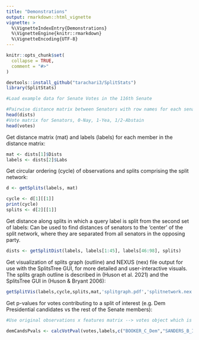 ```yaml
---
title: "Demonstrations"
output: rmarkdown::html_vignette
vignette: >
  %\VignetteIndexEntry{Demonstrations}
  %\VignetteEngine{knitr::rmarkdown}
  %\VignetteEncoding{UTF-8}
---
```


```r
knitr::opts_chunk$set(
  collapse = TRUE,
  comment = "#>"
)
```

```r
devtools::install_github("tarachari3/SplitStats")
library(SplitStats)

#Load example data for Senate Votes in the 116th Senate

#Pairwise distance matrix between Senators with row names for each senator
head(dists)
#Vote matrix for Senators, 0-Nay, 1-Yea, 1/2-Abstain
head(votes)
```

Get distance matrix (mat) and labels (labels) for each member in the distance matrix:

```r
mat <- dists[1]$Dists
labels <- dists[2]$Labs
```

Get circular ordering (cycle) of observations and splits comprising the split network:

```r
d <- getSplits(labels, mat)

cycle <- d[1][[1]]
print(cycle)
splits <- d[2][[1]]
```

Get distance along splits in which a query label is split from the second set of labels:
Can be used to find distances of senators to the 'center' of the split network, where they are separated from all senators in the opposing party.

```r
dists <- getSplitDist(labels, labels[1:45], labels[46:98], splits)
```


Get visualization of splits graph (outline) and NEXUS (nex) file output for use with the SplitsTree GUI, for more detailed and user-interactive visuals.
The splits graph outline is described in (Huson et al. 2021) and the SplitsTree GUI in (Huson & Bryant 2006):

```r
getSplitVis(labels,cycle,splits,mat,'splitgraph.pdf','splitnetwork.nex')
```


Get p-values for votes contributing to a split of interest (e.g. Dem Presidential candidates vs the rest of the Senate members):

```r
#Use original observations x features matrix --> votes object which is members x votes matrix

demCandsPvals <- calcVotPval(votes,labels,c("BOOKER_C_Dem","SANDERS_B_Ind","KLOBUCHAR_A_Dem","WARREN_E_Dem","HARRIS_K_Dem"))

```


